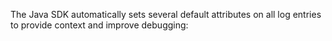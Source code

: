 The Java SDK automatically sets several default attributes on all log entries to provide context and improve debugging:

<Include name="logs/default-attributes/core.mdx" />

<Include name="logs/default-attributes/message-template/java.mdx" />

<Include name="logs/default-attributes/user.mdx" />

<Include name="logs/default-attributes/server.mdx" />